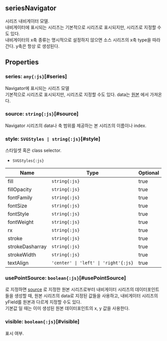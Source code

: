 ## **seriesNavigator**
시리즈 내비게이터 모델.<br/>
내비게이터에 표시되는 시리즈는 기본적으로 <Content type="expression" value="'area'"></Content> 시리즈로 표시되지만,
<Content type="expression" value="'line', 'area', 'bar'"></Content> 시리즈로 지정할 수도 있다.<br/>
내비게이터의 x축 종류는 명시적으로 설정하지 않으면 소스 시리즈의 x축 type을 따라간다.
y축은 항상 <Content type="expression" value="'linear'"></Content>로 생성된다.
## Properties

### series: `any{:js}`[#series]
Navigator에 표시되는 시리즈 모델<br/>
기본적으로 <Content type="expression" value="'area'"></Content> 시리즈로 표시되지만,
<Content type="expression" value="'line', 'area', 'bar'"></Content> 시리즈로 지정할 수도 있다.
data는 [원본](#source) 에서 가져온다.  
<DefaultValue value="undefined" contents=""></DefaultValue>
### source: `string{:js}`[#source]
Navigator 시리즈의 data나 축 범위를 제공하는 본 시리즈의 이름이나 index.  
<DefaultValue value="undefined" contents=""></DefaultValue>
### style: `SVGStyles | string{:js}`[#style]
스타일셋 혹은 class selector.  
- `SVGStyles{:js}` 

| Name | Type | Optional |  
| ----- | ----- | ----- |  
| fill | `string{:js}` | true |  
| fillOpacity | `string{:js}` | true |  
| fontFamily | `string{:js}` | true |  
| fontSize | `string{:js}` | true |  
| fontStyle | `string{:js}` | true |  
| fontWeight | `string{:js}` | true |  
| rx | `string{:js}` | true |  
| stroke | `string{:js}` | true |  
| strokeDasharray | `string{:js}` | true |  
| strokeWidth | `string{:js}` | true |  
| textAlign | `'center' \| 'left' \| 'right'{:js}` | true |<DefaultValue value="undefined" contents=""></DefaultValue>
### usePointSource: `boolean{:js}`[#usePointSource]
<Content type="keyword" value="true"></Content>로 지정하면 [source](#source) 로 지정한 원본 시리즈로부터 내비게이터 시리즈의 데이터포인트들을 생성할 때,
원본 시리즈의 data로 지정된 값들을 사용하고, 내비게이터 시리즈의 yField를 원본과 다르게 지정할 수도 있다.<br/>
기본값 <Content type="keyword" value="false"></Content>일 때는 이미 생성된 원본 데이터포인트의 x, y 값을 사용한다.  
<DefaultValue value="false" contents=""></DefaultValue>
### visible: `boolean{:js}`[#visible]
표시 여부.  
<DefaultValue value="true" contents=""></DefaultValue>
